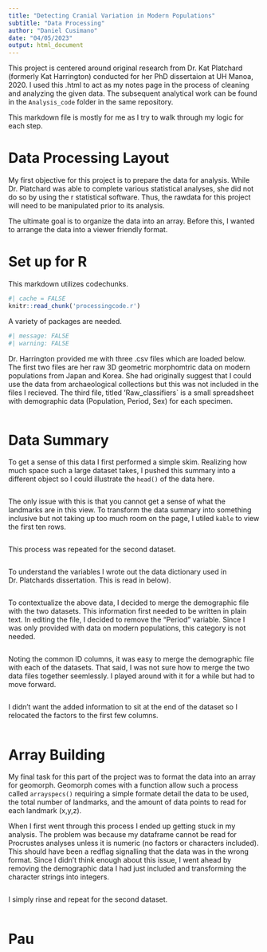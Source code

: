 ```yaml
---
title: "Detecting Cranial Variation in Modern Populations"
subtitle: "Data Processing"
author: "Daniel Cusimano"
date: "04/05/2023"
output: html_document
---
```

This project is centered around original research from Dr. Kat Platchard (formerly Kat Harrington) conducted for her PhD dissertaion at UH Manoa, 2020. I used this .html to act as my notes page in the process of cleaning and analyzing the given data. The subsequent analytical work can be found in the `Analysis_code` folder in the same repository. 

This markdown file is mostly for me as I try to walk through my logic for each step. 

# Data Processing Layout

My first objective for this project is to prepare the data for analysis. While Dr. Platchard was able to complete various statistical analyses, she did not do so by using the r statistical software. Thus, the rawdata for this project will need to be manipulated prior to its analysis. 

The ultimate goal is to organize the data into an array. Before this, I wanted to arrange the data into a viewer friendly format. 

# Set up for R 

This markdown utilizes codechunks. 

```r
#| cache = FALSE
knitr::read_chunk('processingcode.r')
```

A variety of packages are needed. 

```r
#| message: FALSE
#| warning: FALSE 
```
Dr. Harrington provided me with three .csv files which are loaded below. The first two files are her raw 3D geometric morphomtric data on modern populations from Japan and Korea. She had originally suggest that I could use the data from archaeological collections but this was not included in the files I recieved. The third file, titled 'Raw_classifiers` is a small spreadsheet with demographic data (Population, Period, Sex) for each specimen. 

```r
```

# Data Summary

To get a sense of this data I first performed a simple skim. Realizing how much space such a large dataset takes, I pushed this summary into a different object so I could illustrate the `head()` of the data here. 


```r
```
The only issue with this is that you cannot get a sense of what the landmarks are in this view. To transform the data summary into something inclusive but not taking up too much room on the page, I utiled `kable` to view the first ten rows. 

```r
```
This process was repeated for the second dataset. 

```r
```

To understand the variables I wrote out the data dictionary used in Dr. Platchards dissertation. This is read in below). 

```r
```
To contextualize the above data, I decided to merge the demographic file with the two datasets. This information first needed to be written in plain text. In editing the file, I decided to remove the "Period" variable. Since I was only provided with data on modern populations, this category is not needed. 

```r
```
Noting the common ID columns, it was easy to merge the demographic file with each of the datasets. That said, I was not sure how to merge the two data files together seemlessly. I played around with it for a while but had to move forward. 

```r
```

I didn't want the added information to sit at the end of the dataset so I relocated the factors to the first few columns. 

```r
```
# Array Building

My final task for this part of the project was to format the data into an array for geomorph. Geomorph comes with a function allow such a process called `arrayspecs()` requiring a simple formate detail the data to be used, the total number of landmarks, and the amount of data points to read for each landmark (x,y,z).

When I first went through this process I ended up getting stuck in my analysis. The problem was because my dataframe cannot be read for Procrustes analyses unless it is numeric (no factors or characters included). This should have been a redflag signalling that the data was in the wrong format. Since I didn't think enough about this issue, I went ahead by removing the demographic data I had just included and transforming the character strings into integers.  

```r
```

I simply rinse and repeat for the second dataset. 

```r
```

# Pau